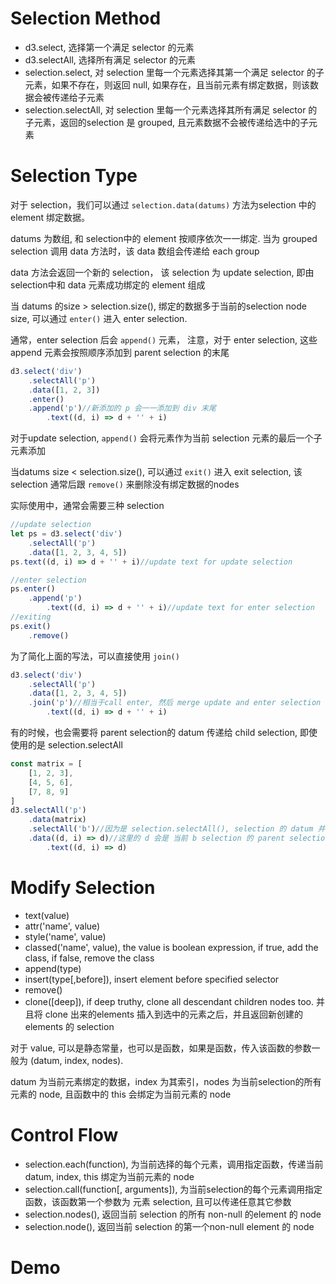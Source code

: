 # Selection Method
* d3.select, 选择第一个满足 selector 的元素
* d3.selectAll, 选择所有满足 selector 的元素
* selection.select, 对 selection 里每一个元素选择其第一个满足 selector 的子元素，如果不存在，则返回 null, 如果存在，且当前元素有绑定数据，则该数据会被传递给子元素
* selection.selectAll, 对 selection 里每一个元素选择其所有满足 selector 的子元素，返回的selection 是 grouped, 且元素数据不会被传递给选中的子元素

# Selection Type
对于 selection，我们可以通过 <code>selection.data(datums)</code> 方法为selection 中的 element 绑定数据。

datums 为数组, 和 selection中的 element 按顺序依次一一绑定. 当为 grouped selection 调用 data 方法时，该 data 数组会传递给 each group

data 方法会返回一个新的 selection， 该 selection 为 update selection, 即由 selection中和 data 元素成功绑定的 element 组成

当 datums 的size > selection.size(), 绑定的数据多于当前的selection node size, 可以通过 <code>enter()</code> 进入 enter selection.

通常，enter selection 后会 <code>append()</code> 元素， 注意，对于 enter selection, 这些 append 元素会按照顺序添加到 parent selection 的末尾
```js
d3.select('div')
    .selectAll('p')
    .data([1, 2, 3])
    .enter()
    .append('p')//新添加的 p 会一一添加到 div 末尾
        .text((d, i) => d + '' + i)
```
对于update selection, <code>append()</code> 会将元素作为当前 selection 元素的最后一个子元素添加

当datums size < selection.size(), 可以通过 <code>exit()</code> 进入 exit selection, 该 selection 通常后跟 <code>remove()</code> 来删除没有绑定数据的nodes

实际使用中，通常会需要三种 selection
```js
//update selection
let ps = d3.select('div')
    .selectAll('p')
    .data([1, 2, 3, 4, 5])
ps.text((d, i) => d + '' + i)//update text for update selection

//enter selection
ps.enter()
    .append('p')
        .text((d, i) => d + '' + i)//update text for enter selection
//exiting
ps.exit()
    .remove()
```
为了简化上面的写法，可以直接使用 <code>join()</code>
```js
d3.select('div')
    .selectAll('p')
    .data([1, 2, 3, 4, 5])
    .join('p')//相当于call enter, 然后 merge update and enter selection
        .text((d, i) => d + '' + i)
```
有的时候，也会需要将 parent selection的 datum 传递给 child selection, 即使使用的是 selection.selectAll
```js
const matrix = [
    [1, 2, 3],
    [4, 5, 6],
    [7, 8, 9]
]
d3.selectAll('p')
    .data(matrix)
    .selectAll('b')//因为是 selection.selectAll(), selection 的 datum 并不会自动传递给子 selection
    .data((d, i) => d)//这里的 d 会是 当前 b selection 的 parent selection, 即 p selection 的 datum
        .text((d, i) => d)
```
# Modify Selection
* text(value)
* attr('name', value)
* style('name', value)
* classed('name', value), the value is boolean expression, if true, add the class, if false, remove the class
* append(type)
* insert(type[,before]), insert element before specified selector
* remove()
* clone([deep]), if deep truthy, clone all descendant children nodes too. 
  并且将 clone 出来的elements 插入到选中的元素之后，并且返回新创建的elements 的 selection


对于 value, 可以是静态常量，也可以是函数，如果是函数，传入该函数的参数一般为 (datum, index, nodes). 

datum 为当前元素绑定的数据，index 为其索引，nodes 为当前selection的所有元素的 node, 且函数中的 this 会绑定为当前元素的 node

# Control Flow
* selection.each(function), 为当前选择的每个元素，调用指定函数，传递当前 datum, index, this 绑定为当前元素的 node
* selection.call(function[, arguments]), 为当前selection的每个元素调用指定函数，该函数第一个参数为 元素 selection, 且可以传递任意其它参数
* selection.nodes(), 返回当前 selection 的所有 non-null 的element 的 node
* selection.node(), 返回当前 selection 的第一个non-null element 的 node

# Demo
<CodePen html="/code/d3-selection/d3-selection.html" deps="/code/d3-selection/d3-selection.json" code="/code/d3-selection/d3-selection.jsx"/>